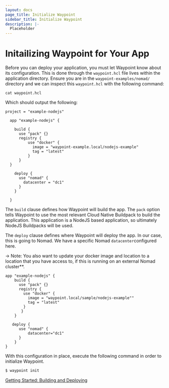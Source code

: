 ```yaml
---
layout: docs
page_title: Initialize Waypoint
sidebar_title: Initialize Waypoint
description: |-
  Placeholder
---
```


# Initailizing Waypoint for Your App

Before you can deploy your application, you must let Waypoint know about its configuration. This is done through the `waypoint.hcl`
file lives within the application directory. Ensure you are in the `waypoint-examples/nomad/` directory and we can inspect this
`waypoint.hcl` with the following command:

```
cat waypoint.hcl
```

Which should output the following:

```shell
project = "example-nodejs"

  app "example-nodejs" {

    build {
      use "pack" {}
      registry {
          use "docker" {
            image = "waypoint-example.local/nodejs-example"
            tag = "latest"
          }
      }
  }

    deploy {
      use "nomad" {
        datacenter = "dc1"
      }
    }

  }
```

The `build` clause defines how Waypoint will build the app. The `pack` option tells Waypoint to use the most relevant Cloud Native
Buildpack to build the application. This application is a NodeJS based application, so ultimately NodeJS Buildpacks will be used.

The `deploy` clause defines where Waypoint will deploy the app. In our case, this is going to Nomad. We have a specific Nomad
`datacenter`configured here.

-> Note: You also want to update your docker image and location to a location that you have access to, if this is running on an external Nomad cluster\*\*.

```shell
app "example-nodejs" {
    build {
      use "pack" {}
      registry {
        use "docker" {
          image = "waypoint.local/sample/nodejs-example""
          tag = "latest"
        }
       }
    }

   deploy {
      use "nomad" {
          datacenter="dc1"
      }
    }
}
```

With this configuration in place, execute the following command in order to initialize Waypoint.

```bash
$ waypoint init
```

[Getting Started: Building and Deploying](/docs/getting-started/nomad-example-app/deploy-app)
